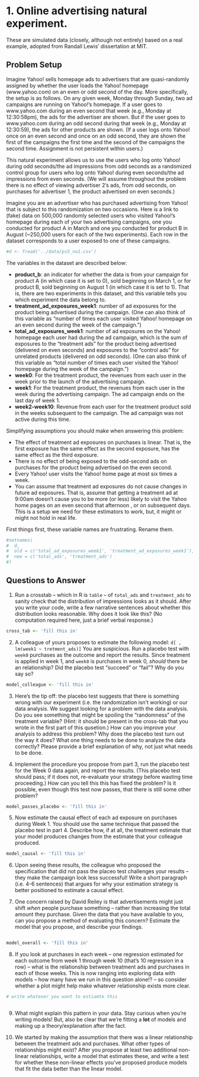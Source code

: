 # 1. Online advertising natural experiment. 

These are simulated data (closely, although not entirely) based on a real example, adopted from Randall Lewis’ dissertation at MIT.

## Problem Setup 

Imagine Yahoo! sells homepage ads to advertisers that are quasi-randomly assigned by whether the user loads the Yahoo! homepage (www.yahoo.com) on an even or odd second of the day. More specifically, the setup is as follows. On any given week, Monday through Sunday, two ad campaigns are running on Yahoo!’s homepage. If a user goes to www.yahoo.com during an even second that week (e.g., Monday at 12:30:58pm), the ads for the advertiser are shown. But if the user goes to www.yahoo.com during an odd second during that week (e.g., Monday at 12:30:59), the ads for other products are shown. (If a user logs onto Yahoo! once on an even second and once on an odd second, they are shown the first of the campaigns the first time and the second of the campaigns the second time. Assignment is not persistent within users.)

This natural experiment allows us to use the users who log onto Yahoo! during odd seconds/the ad impressions from odd seconds as a randomized control group for users who log onto Yahoo! during even seconds/the ad impressions from even seconds. (We will assume throughout the problem there is no effect of viewing advertiser 2’s ads, from odd seconds, on purchases for advertiser 1, the product advertised on even seconds.)

Imagine you are an advertiser who has purchased advertising from Yahoo! that is subject to this randomization on two occasions. Here is a link to (fake) data on 500,000 randomly selected users who visited Yahoo!’s homepage during each of your two advertising campaigns, one you conducted for product A in March and one you conducted for product B in August (~250,000 users for each of the two experiments). Each row in the dataset corresponds to a user exposed to one of these campaigns.

```r
#d <- fread('../data/ps5_no1.csv')
```

The variables in the dataset are described below:

  - **product_b**: an indicator for whether the data is from your campaign for product A (in which case it is set to 0), sold beginning on March 1, or for product B, sold beginning on August 1 (in which case it is set to 1). That is, there are two experiments in this dataset, and this variable tells you which experiment the data belong to.
  - **treatment_ad_exposures_week1**: number of ad exposures for the product being advertised during the campaign. (One can also think of this variable as “number of times each user visited Yahoo! homepage on an even second during the week of the campaign.”)
  - **total_ad_exposures_week1**: number of ad exposures on the Yahoo! homepage each user had during the ad campaign, which is the sum of exposures to the “treatment ads” for the product being advertised (delivered on even seconds) and exposures to the “control ads” for unrelated products (delivered on odd seconds). (One can also think of this variable as “total number of times each user visited the Yahoo! homepage during the week of the campaign.”)
  - **week0**: For the treatment product, the revenues from each user in the week prior to the launch of the advertising campaign.
  - **week1**: For the treatment product, the revenues from each user in the week during the advertising campaign. The ad campaign ends on the last day of week 1.
  - **week2-week10**: Revenue from each user for the treatment product sold in the weeks subsequent to the campaign. The ad campaign was not active during this time.
  
  

Simplifying assumptions you should make when answering this problem:

  - The effect of treatment ad exposures on purchases is linear. That is, the first exposure has the same effect as the second exposure, has the same effect as the third exposure. 
  - There is no effect of being exposed to the odd-second ads on purchases for the product being advertised on the even second.
  - Every Yahoo! user visits the Yahoo! home page at most six times a week.
  - You can assume that treatment ad exposures do not cause changes in future ad exposures.  That is, assume that getting a treatment ad at 9:00am doesn’t cause you to be more (or less) likely to visit the Yahoo home pages on an even second that afternoon , or on subsequent days. This is a setup we need for these estimators to work, but, it might or might not hold in real life. 

First things first, these variable names are frustrating. Rename them. 

```r
#setnames(
#  d, 
#  old = c('total_ad_exposures_week1', 'treatment_ad_exposures_week1'), 
#  new = c('total_ads', 'treatment_ads')
#)
```

## Questions to Answer 

1. Run a crosstab -- which in R is `table` -- of `total_ads` and `treatment_ads` to sanity check that the distribution of impressions looks as it should. After you write your code, write a few narrative sentences about whether this distribution looks reasonable. Why does it look like this? (No computation required here, just a brief verbal response.)

```r
cross_tab <- 'fill this in'
```



2. A colleague of yours proposes to estimate the following model: `d[ , lm(week1 ~ tretment_ads)]` You are suspicious. Run a placebo test with `week0` purchases as the outcome and report the results. Since treatment is applied in week 1, and `week0` is purchases in week 0, *should* there be an relationship? Did the placebo test “succeed” or “fail”? Why do you say so?

```r
model_colleague <- 'fill this in'
```

3. Here's the tip off: the placebo test suggests that there is something wrong with our experiment (i.e. the randomization isn't working) or our data analysis. We suggest looking for a problem with the data analysis. Do you see something that might be spoiling the "randomness" of the treatment variable? (Hint: it should be present in the cross-tab that you wrote in the first part of this qusetion.) How can you improve your analysis to address this problem? Why does the placebo test turn out the way it does? What one thing needs to be done to analyze the data correctly? Please provide a brief explanation of why, not just what needs to be done. 


4. Implement the procedure you propose from part 3, run the placebo test for the Week 0 data again, and report the results. (This placebo test should pass; if it does not, re-evaluate your strategy before wasting time proceeding.) How can you tell this this has fixed the problem? Is it possible, even though this test now passes, that there is still some other problem? 

```r
model_passes_placebo <- 'fill this in'
```

5. Now estimate the causal effect of each ad exposure on purchases during Week 1. You should use the same technique that passed the placebo test in part 4. Describe how, if at all, the treatment estimate that your model produces changes from the estimate that your colleague produced.  

```r
model_causal <- 'fill this in'
```

6. Upon seeing these results, the colleague who proposed the specification that did not pass the placeo test challenges your results -- they make the campaign look less successful! Write a short paragraph (i.e. 4-6 sentences) that argues for why your estimation strategy is better positioned to estimate a causal effect. 



7. One concern raised by David Reiley is that advertisements might just shift *when* people purchase something -- rather than increasing the total amount they purchase. Given the data that you have available to you, can you propose a method of evaluating this concern? Estimate the model that you propose, and describe your findings. 

> 

```r

```

```r
model_overall <- 'fill this in'
```

8. If you look at purchases in each week -- one regression estimated for each outcome from week 1 through week 10 (that's 10 regression in a row) -- what is the relationship between treatment ads and purchases in each of those weeks. This is now ranging into exploring data with models -- how many have we run in this question alone!? -- so consider whether a plot might help make whatever relationship exists more clear. 

```r
# write whatever you want to estiamte this
```

```r

```

9. What might explain this pattern in your data. Stay curious when you're writing models! But, also be clear that we're fitting a **lot** of models and making up a theory/explanation after the fact. 

>

10. We started by making the assumption that there was a linear relationship between the treatment ads and purchases. What other types of relationships might exist? After you propose at least two additional non-linear relationships, write a model that estimates these, and write a test for whether these non-linear effects you've proposed produce models that fit the data better than the linear model.  

```r

```
